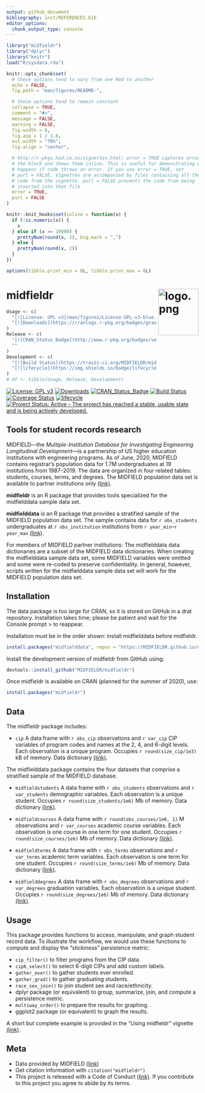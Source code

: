 ```yaml
---
output: github_document
bibliography: inst/REFERENCES.bib
editor_options: 
  chunk_output_type: console
---
```


<!-- README.md is generated from README.Rmd. Please edit that file -->

```r
library("midfieldr")
library("dplyr")
library("knitr")
load("R/sysdata.rda")

knitr::opts_chunk$set(
  # these options tend to vary from one Rmd to another
  echo = FALSE,
  fig.path = "man/figures/README-",

  # these options tend to remain constant
  collapse = TRUE,
  comment = "#>",
  message = FALSE,
  warning = FALSE,
  fig.width = 6,
  fig.asp = 1 / 1.6,
  out.width = "70%",
  fig.align = "center",

  # http://r-pkgs.had.co.nz/vignettes.html: error = TRUE captures errors in
  # the block and shows them inline. This is useful for demonstrating what
  # happens if code throws an error. If you use error = TRUE, set
  # purl = FALSE. Vignettes are accompanied by files containing all the
  # code from the vignette. purl = FALSE prevents the code from being
  # inserted into that file
  error = TRUE,
  purl = FALSE
)

knitr::knit_hooks$set(inline = function(x) {
  if (!is.numeric(x)) {
    x
  } else if (x >= 10000) {
    prettyNum(round(x, 2), big.mark = ",")
  } else {
    prettyNum(round(x, 2))
  }
})

options(tibble.print_min = 8L, tibble.print_max = 8L)
```

# midfieldr <span class="border-wrap"><img src="man/figures/logo.png" align="right" height="122" width="106" alt="logo.png"></span>

```r
Usage <- c(
  "[![License: GPL v3](man/figures/License-GPL-v3-blue.svg)](https://www.gnu.org/licenses/gpl-3.0)",
  "[![Downloads](https://cranlogs.r-pkg.org/badges/grand-total/midfieldr)](https://cran.r-project.org/package=midfieldr)"
)
Release <- c(
  "[![CRAN_Status_Badge](http://www.r-pkg.org/badges/version/midfieldr)](http://cran.r-project.org/package=midfieldr)", 
  ""
)
Development <- c(
  "[![Build Status](https://travis-ci.org/MIDFIELDR/midfieldr.svg?branch=master)](https://travis-ci.org/MIDFIELDR/midfieldr) [![Coverage Status](https://img.shields.io/codecov/c/github/MIDFIELDR/midfieldr/master.svg)](https://codecov.io/github/MIDFIELDR/midfieldr?branch=master)", 
  "[![lifecycle](https://img.shields.io/badge/lifecycle-experimental-orange.svg)](https://www.tidyverse.org/lifecycle/#experimental) [![Project Status: Active – The project has reached a stable, usable state and is being actively developed.](http://www.repostatus.org/badges/latest/active.svg)](http://www.repostatus.org/#active)"
)
# df <- tibble(Usage, Release, Development)
```

[![License: GPL v3](man/figures/License-GPL-v3-blue.svg)](https://www.gnu.org/licenses/gpl-3.0) 
[![Downloads](https://cranlogs.r-pkg.org/badges/grand-total/midfieldr)](https://cran.r-project.org/package=midfieldr) 
[![CRAN_Status_Badge](http://www.r-pkg.org/badges/version/midfieldr)](http://cran.r-project.org/package=midfieldr) 
[![Build Status](https://travis-ci.org/MIDFIELDR/midfieldr.svg?branch=master)](https://travis-ci.org/MIDFIELDR/midfieldr) 
[![Coverage Status](https://img.shields.io/codecov/c/github/MIDFIELDR/midfieldr/master.svg)](https://codecov.io/github/MIDFIELDR/midfieldr?branch=master) 
[![lifecycle](https://img.shields.io/badge/lifecycle-experimental-orange.svg)](https://www.tidyverse.org/lifecycle/#experimental) 
[![Project Status: Active – The project has reached a stable, usable state and is being actively developed.](http://www.repostatus.org/badges/latest/active.svg)](http://www.repostatus.org/#active) 


## Tools for student records research
 
MIDFIELD---the  *Multiple-Institution Database for Investigating Engineering Longitudinal Development*---is a partnership of US higher education institutions with engineering programs. As of June, 2020, MIDFIELD contains registrar's population data for 1.7M undergraduates at 19 institutions from 1987--2019. The data are organized in four related tables: students, courses, terms, and degrees. The MIDFIELD population data set is available to partner institutions only  [(link)](https://engineering.purdue.edu/MIDFIELD). 

**midfieldr** is an R package that provides tools specialized for the midfielddata sample data set. 

**midfielddata** is an R package that provides a stratified sample of the MIDFIELD population data set. The sample contains data for `r obs_students` undergraduates at `r obs_institution` institutions from `r year_min`--`r year_max` [(link)](https://midfieldr.github.io/midfielddata/). 

For members of MIDFIELD partner institutions: The midfielddata data dictionaries are a subset of the MIDFIELD data dictionaries. When creating the midfielddata sample data set, some MIDFIELD variables were omitted and some were re-coded to preserve confidentiality. In general, however, scripts written for the midfielddata sample data set will work for the MIDFIELD population data set. 






## Installation

The data package is too large for CRAN, so it is stored on GitHub in a drat repository. Installation takes time; please be patient and wait for the Console prompt > to reappear. 

Installation must be in the order shown: install midfielddata before midfieldr. 

```r
install.packages("midfielddata", repos = "https://MIDFIELDR.github.io/drat/", type = "source")
```

Install the development version of midfieldr from GitHub using: 

```r
devtools::install_github("MIDFIELDR/midfieldr")
```

Once midfieldr is available on CRAN (planned for the summer of 2020), use: 

```r
install.packages("midfieldr")
```





## Data

The midfieldr package includes: 

- `cip`  A data frame with `r obs_cip` observations and `r var_cip` CIP variables of program codes and names at the 2, 4, and 6-digit levels. Each observation is a unique program. Occupies `r round(size_cip/1e3)` kB of memory.  Data dictionary [(link)](https://midfieldr.github.io/midfieldr/reference/cip.html). 

The midfielddata package contains the four datasets that comprise a stratified sample of the MIDFIELD database. 

- `midfieldstudents` A data frame with `r obs_students` observations and `r var_students` demographic variables. Each observation is a unique student. Occupies `r round(size_students/1e6)` Mb of memory. Data dictionary   [(link)](https://midfieldr.github.io/midfielddata/reference/midfieldstudents.html). 

- `midfieldcourses` A data frame with `r round(obs_courses/1e6, 1)` M observations and `r var_courses` academic course variables. Each observation is one course in one term for one student. Occupies `r round(size_courses/1e6)` Mb of memory. Data dictionary  [(link)](https://midfieldr.github.io/midfielddata/reference/midfieldcourses.html).

- `midfieldterms` A data frame with `r obs_terms` observations and `r var_terms` academic term variables. Each observation is one term for one student. Occupies `r round(size_terms/1e6)` Mb of memory. Data dictionary  [(link)](https://midfieldr.github.io/midfielddata/reference/midfieldterms.html).

- `midfielddegrees` A data frame with `r obs_degrees` observations and `r var_degrees` graduation variables. Each observation is a unique student. Occupies `r round(size_degrees/1e6)` Mb of memory. Data dictionary  [(link)](https://midfieldr.github.io/midfielddata/reference/midfielddegrees.html).






## Usage

This package provides functions to access, manipulate, and graph student record data. To illustrate the workflow, we would use these functions to compute and display the "stickiness" persistence metric: 

- `cip_filter()` to filter programs from the CIP data.
- `cip6_select()` to select 6-digit CIPs and add custom labels.
- `gather_ever()` to gather students ever enrolled.
- `gather_grad()` to gather graduating students.
- `race_sex_join()` to join student sex and race/ethnicity.
- dplyr package (or equivalent) to group, summarize, join, and compute a persistence metric.
- `multiway_order()` to prepare the results for graphing.
- ggplot2 package (or equivalent) to graph the results.

A short but complete example is provided in the "Using midfieldr" vignette  [(link)](articles/using_midfieldr.html).   




## Meta

- Data provided by MIDFIELD [(link)](https://engineering.purdue.edu/MIDFIELD)   
- Get citation information with `citation("midfieldr")` 
- This project is released with a Code of Conduct  [(link)](https://midfieldr.github.io/midfieldr/CONDUCT.html). If you contribute to this project you agree to abide by its terms. 




